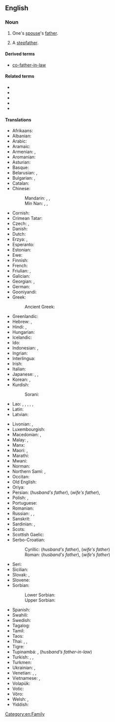 {{also|father in law}}
==English==

===Noun===
{{wikipedia}}
{{en-noun|head=[[father]]-[[in-law]]|fathers-in-law}}

# One's [[spouse]]'s [[father]].
# {{lb|en|dated}} A [[stepfather]].
#: {{quote-book
|year=1839
|author=Charles Dickens
|title=Nicholas Nickleby
|chapter=IV
|url=
|isbn=1-85326-264-1
|page=41
|passage=`Yes,` replied Snawley. `The fact is, I am not their father, Mr Squeers. I'm only their father-in-law.`}}

====Derived terms====
* {{qualifier|uncommon}} [[co-father-in-law]]

====Related terms====
* {{l|en|brother-in-law}}
* {{l|en|daughter-in-law}}
* {{l|en|mother-in-law}}
* {{l|en|sister-in-law}}
* {{l|en|son-in-law}}

====Translations====
{{trans-top|one's spouse's father}}
* Afrikaans: {{t|af|skoonpa}}
* Albanian: {{t+|sq|vjehërr|m}}
* Arabic: {{t|ar|حَم|m}}
* Aramaic: {{t|arc|חמא|sc=Hebr}}
* Armenian: {{qualifier|husband's father}} {{t+|hy|սկեսրայր}}, {{qualifier|wife's father}} {{t+|hy|աներ}}
* Aromanian: {{t|rup|socru|m}}
* Asturian: {{t+|ast|suegru|m}}
* Basque: {{t+|eu|aitaginarreba}}
* Belarusian: {{t|be|свёкар|m|sc=Cyrl}} {{qualifier|husband's father}}, {{t|be|цесць|m|sc=Cyrl}} {{qualifier|wife's father}}
* Bulgarian: {{t+|bg|све́кър|m|sc=Cyrl}} {{qualifier|husband's father}}, {{t+|bg|тъст|m|sc=Cyrl}} {{qualifier|wife's father}}
* Catalan: {{t+|ca|sogre|m}}
* Chinese:
*: Mandarin: {{t+|cmn|公公|tr=gōnggong|sc=Hani}} {{qualifier|husband's father}}, {{t+|cmn|岳父|tr=yuèfù|sc=Hani}} {{qualifier|wife's father}}, {{t+|cmn|嫜|tr=zhāng|sc=Hani}} {{qualifier|wife's father}}
*: Min Nan: {{t+|nan|大官|tr=ta-kuaⁿ, tā-kuaⁿ, tōa-kuaⁿ}}  {{qualifier|husband's father}}, {{t|nan|丈人|tr=tiǔⁿ-lâng, tiūⁿ-lâng, tiòⁿ-lâng}} {{qualifier|wife's father}}, {{t|nan|丈人公|tr=tiǔⁿ-lâng-kong, tiūⁿ-lâng-kong, tiòⁿ-lâng-kong}} {{qualifier|wife's father}}
* Cornish: {{t|kw|hwegron|m}}
* Crimean Tatar: {{t|crh|qaynata}}
* Czech: {{t+|cs|tchán|m}}, {{t|cs|svekr|m}} {{qualifier|husband's father, archaic}}
* Danish: {{t+|da|svigerfar|c}}
* Dutch: {{t+|nl|schoonvader|m}}
* Erzya: {{t|myv|атявт}} {{qualifier|husbands's father}}, {{t|myv|вата}} {{qualifier|wife's father}}
* Esperanto: {{t|eo|bopatro}}
* Estonian: {{t+|et|äi}}
* Ewe: {{t|ee|to}}
* Finnish: {{t+|fi|appi}}
* French: {{t+|fr|beau-père|m}}
* Friulian: {{t|fur|missêr|m}}, {{t|fur|suesar|m}}
* Galician: {{t+|gl|sogro|m}}
* Georgian: {{t|ka|სიმამრი}} {{qualifier|wife's father}}, {{t|ka|მამამთილი}} {{qualifier|husbands's father}}
* German: {{t+|de|Schwiegervater|m}}
* Gooniyandi: {{t|gni|lambadi}}
* Greek: {{t+|el|πεθερός}}
*: Ancient Greek: {{t|grc|ἑκυρός}}
* Greenlandic: {{t|kl|sakeq}}
* Hebrew: {{t+|he|חָם|m|tr=khám}} {{qualifier|husband's father}}, {{t+|he|חוֹתֵן|m|tr=khotén}} {{qualifier|wife's father}}
* Hindi: {{t+|hi|ससुर|m}}, {{t+|hi|समधी|m}}
* Hungarian: {{t+|hu|após}}
* Icelandic: {{t+|is|tengdapabbi|m}}
* Ido: {{t+|io|bopatro}}
* Indonesian: {{t+|id|ayah mertua}}, {{t|id|bapak mertua}}
* Ingrian: {{t|izh|äďďä}}
* Interlingua: {{t|ia|patre affin}}
* Irish: {{t|ga|athair céile}}
* Italian: {{t+|it|suocero|m}}
* Japanese: {{t+|ja|義父|tr=ぎふ, gifu}}, {{t+|ja|岳父|tr=がくふ, gakufu}} {{qualifier|husband's father}}, {{t+|ja|舅|tr=しゅうと, shūto|sc=Jpan}}
* Korean: {{t+|ko|시아버지}} {{q|husband's father}}, {{t+|ko|장인}} {{q|wife's father}}
* Kurdish:
*: Sorani: {{t|ku|خه‌زور|tr=xezur|sc=ku-Arab}}
* Lao: {{t|lo|ພໍ່ຜົວ}} {{qualifier|husband's father}}, {{t|lo|ພໍ່ເມັຽ}} {{qualifier|wife's father}}, {{t|lo|ສະວະສູລະ}}, {{t|lo|ສວະສູຣະ}}, {{t|lo|ສະສຸຣະ}}, {{t|lo|ພໍ່ເຖົ້າ}}
* Latin: {{t|la|socer|m}}
* Latvian: {{t|lv|ap'}}
{{trans-mid}}
* Livonian: {{t|liv|mīeizā}}, {{t|liv|naizizā}}
* Luxembourgish: {{t|lb|Schwéierpapp|m}}
* Macedonian: {{t|mk|свекор|m|tr=svékor}}, {{t+|mk|тест|m|tr=tést}}
* Malay: {{t|ms|bapa mertua}}, {{t|ms|ayah mertua}}
* Manx: {{t|gv|ayr 'sy leigh|m}}
* Maori: {{t|mi|hungarei}}, {{t|mi|hungawai}}
* Marathi: {{t|mr|सासरा|m|sc=Deva}}
* Mwani: {{t|wmw|mukwe}}
* Norman: {{t|nrf|bieau-péthe|m}}
* Northern Sami: {{t|se|vuohppa}}, {{t|se|vuohppasássa}} {{qualifier|future}}
* Occitan: {{t+|oc|sògre|m}}
* Old English: {{t|ang|swēor|m}}
* Oriya: {{t+|or|ଶ୍ୱଶୁର|tr=śẇaśur|sc=Orya}}
* Persian: {{t+|fa|پدرشوهر|tr=pedar-šouhar}} (''husband's father''), {{t+|fa|پدرزن|tr=pedar-zan}} (''wife's father''), {{t+|fa|خسر|tr=xosor|sc=fa-Arab}}
* Polish: {{t+|pl|teść|m-pr}}, {{t+|pl|świekr|m-pr}} {{qualifier|archaic; husband's father}}
* Portuguese: {{t+|pt|sogro|m}}
* Romanian: {{t+|ro|socru|m}}
* Russian: {{t+|ru|свёкор|m}}, {{t|ru|свёкр|m}} {{qualifier|husband's father}}, {{t+|ru|тесть|m}} {{qualifier|wife's father}}
* Sanskrit: {{t|sa|श्वशुर|m}}
* Sardinian: {{t|sc|socru|m}}, {{t|sc|sogru|m}}
* Scots: {{t|sco|guid-faither}}
* Scottish Gaelic: {{t|gd|athair-cèile|m}}
* Serbo-Croatian:
*: Cyrillic: {{t|sh|свекар|m|sc=Cyrl}} (''husband's father''), {{t|sh|пунац|m|sc=Cyrl}} (''wife's father'')
*: Roman: {{t+|sh|svekar|m}} (''husband's father''), {{t+|sh|punac|m}} (''wife's father'')
* Seri: {{qualifier|of a male}} {{t|sei|aaquéect ctam}}
* Sicilian: {{t+|scn|soggiru|m}}
* Slovak: {{t|sk|svokor|m}}, {{t|sk|tesť|m}} {{qualifier|wife's father}}
* Slovene: {{t+|sl|tast|m}}
* Sorbian:
*: Lower Sorbian: {{t|dsb|pśichodny nan|m}}
*: Upper Sorbian: {{t|hsb|přichodny nan|m}}
* Spanish: {{t+|es|suegro|m}}
* Swahili: {{t+|sw|babamkwe}}
* Swedish: {{t+|sv|svärfar|c}}
* Tagalog: {{t|tl|biyanang-lalaki}}
* Tamil: {{t+|ta|மாமனார்|sc=Taml}}
* Taos: {{t|twf|tǫ̏ména}}
* Thai: {{t|th|พ่อผัว}} {{qualifier|husband's father}}, {{t|th|พ่อสามี}} {{qualifier|husband's father}}, {{t+|th|พ่อตา}} {{qualifier|wife's father}}
* Tigre: {{t|tig|ሐም|sc=Ethi}}
* Tupinambá: {{qualifier|wife’s father-in-law}} {{t-check|tpn|menduba}}, {{qualifier|t-}} {{t-check|tpn|atu'uba}} (''husband’s father-in-law'')
* Turkish: {{t+|tr|kaynata}}, {{t+|tr|kayınbaba}}, {{t+|tr|kayınpeder}}
* Turkmen: {{t|tk|gaýynata}}
* Ukrainian: {{t|uk|све́кор|m|sc=Cyrl}} {{qualifier|husband's father}}, {{t|uk|тесть|m|sc=Cyrl}} {{qualifier|wife's father}}
* Venetian: {{t|vec|misiero|m}}, {{t|vec|misiere|m}}, {{t|vec|mesiere}}
* Vietnamese: {{t|vi|cha chồng}}, {{t|vi|cha vợ}}
* Volapük: {{t+|vo|lüfat}}
* Votic: {{t|vot|äijä}}
* Võro: {{t|vro|äi}}
* Welsh: {{t|cy|chwegrwn|m}}, {{t|cy|tad yng nghyfraith|m}}
* Yiddish: {{t|yi|שווער|m}}
{{trans-bottom}}

[[Category:en:Family]]